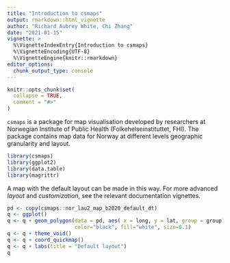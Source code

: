 ```yaml
---
title: "Introduction to csmaps"
output: rmarkdown::html_vignette
author: "Richard Aubrey White, Chi Zhang"
date: "2021-01-15"
vignette: >
  %\VignetteIndexEntry{Introduction to csmaps}
  %\VignetteEncoding{UTF-8}
  %\VignetteEngine{knitr::rmarkdown}
editor_options: 
  chunk_output_type: console
---
```


```r
knitr::opts_chunk$set(
  collapse = TRUE,
  comment = "#>"
)
```


`csmaps` is a package for map visualisation developed by researchers at Norwegian Institute of Public Health (Folkehelseinstituttet, FHI). The package contains map data for Norway at different levels geographic granularity and layout. 



```r
library(csmaps)
library(ggplot2)
library(data.table)
library(magrittr)
```


A map with the default layout can be made in this way. For more advanced *layout* and *customization*, see the relevant documentation vignettes. 


```r
pd <- copy(csmaps::nor_lau2_map_b2020_default_dt)
q <- ggplot()
q <- q + geom_polygon(data = pd, aes( x = long, y = lat, group = group), 
                      color="black", fill="white", size=0.1)
q <- q + theme_void()
q <- q + coord_quickmap()
q <- q + labs(title = "Default layout")
q
```









